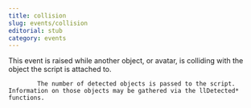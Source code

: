 ```yaml
---
title: collision
slug: events/collision
editorial: stub
category: events
---
```


<LSLEvent name="collision"/>

This event is raised while another object, or avatar, is colliding with the object the script is attached to.

			The number of detected objects is passed to the script. Information on those objects may be gathered via the llDetected* functions.
